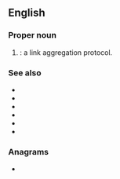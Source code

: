 ==English==

===Proper noun===
{{en-proper noun}}

# {{lb|en|computing}} {{initialism of|{{w|Split Multi-Link Trunking}}|lang=en|nodot=1}}: a link aggregation protocol.

===See also===
* {{l|en|trunking}}
* {{l|en|IST}}
* {{l|en|MLT}}
* {{l|en|SLPP}}
* {{l|en|DSMLT}}
* {{l|en|RSMLT}}

===Anagrams===
* {{anagrams|en|a=lmst|LSMT|LTMs|MLST|STML}}